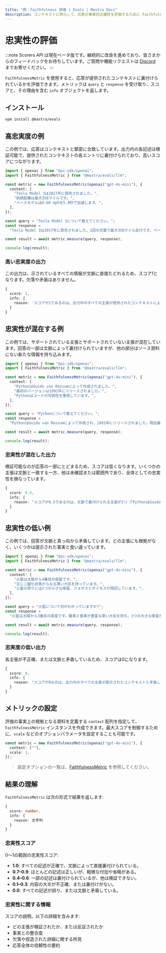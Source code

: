 ```yaml
---
title: "例：Faithfulness 評価 | Evals | Mastra Docs"
description: コンテキストに照らして、応答の事実的正確性を評価するために Faithfulness 指標を用いる例。
---
```


# 忠実性の評価

:::note
Scorers API は現在ベータ版です。継続的に改良を進めており、皆さまからのフィードバックをお待ちしています。ご質問や機能リクエストは [Discord](https://discord.gg/mastra) までお寄せください。
:::

`FaithfulnessMetric` を使用すると、応答が提供されたコンテキストに裏付けられているかを評価できます。メトリックは `query` と `response` を受け取り、スコアと、その理由を含む `info` オブジェクトを返します。

## インストール

```bash copy
npm install @mastra/evals
```


## 高忠実度の例

この例では、応答はコンテキストと緊密に合致しています。出力内の各記述は検証可能で、提供されたコンテキストの各エントリに裏付けられており、高いスコアにつながります。

```typescript title="src/example-high-faithfulness.ts" showLineNumbers copy
import { openai } from "@ai-sdk/openai";
import { FaithfulnessMetric } from "@mastra/evals/llm";

const metric = new FaithfulnessMetric(openai("gpt-4o-mini"), {
  context: [
    "Tesla Model 3は2017年に発売されました。",
    "航続距離は最大358マイルです。",
    "ベースモデルは0-60 mphを5.8秒で加速します。",
  ],
});

const query = "Tesla Model 3について教えてください。";
const response =
  "Tesla Model 3は2017年に発売されました。1回の充電で最大358マイル走行でき、ベースバージョンは0から60 mphまで5.8秒で加速します。";

const result = await metric.measure(query, response);

console.log(result);
```


### 高い忠実度の出力

この出力は、示されているすべての情報が文脈に直接たどれるため、スコア1となります。欠落や矛盾はありません。

```typescript
{
  score: 1,
  info: {
    reason: 'スコアが1であるのは、出力中のすべての主張が提供されたコンテキストによって裏付けられているためです。'
  }
}
```


## 忠実性が混在する例

この例では、サポートされている主張とサポートされていない主張が混在しています。回答の一部は文脈によって裏付けられていますが、他の部分はソース資料にない新たな情報を持ち込みます。

```typescript title="src/example-mixed-faithfulness.ts" showLineNumbers copy
import { openai } from "@ai-sdk/openai";
import { FaithfulnessMetric } from "@mastra/evals/llm";

const metric = new FaithfulnessMetric(openai("gpt-4o-mini"), {
  context: [
    "PythonはGuido van Rossumによって作成されました。",
    "最初のバージョンは1991年にリリースされました。",
    "Pythonはコードの可読性を重視しています。",
  ],
});

const query = "Pythonについて教えてください。";
const response =
  "PythonはGuido van Rossumによって作成され、1991年にリリースされました。現在最も人気のあるプログラミング言語であり、世界中の数百万人の開発者に使用されています。";

const result = await metric.measure(query, response);

console.log(result);
```


### 忠実性が混在した出力

検証可能なのが応答の一部にとどまるため、スコアは低くなります。いくつかの主張は文脈と一致する一方、他は未確認または範囲外であり、全体としての忠実性を損なっています。

```typescript
{
  score: 0.5,
  info: {
    reason: "スコアが0.5であるのは、文脈で裏付けられる主張が2つ（「PythonはGuido van Rossumによって作られた」「Pythonは1991年にリリースされた」）ある一方で、Pythonの人気や利用状況に関する残りの2つの主張は文脈に記載がなく検証できないためです。"
  }
}
```


## 忠実性の低い例

この例では、回答が文脈と真っ向から矛盾しています。どの主張にも根拠がなく、いくつかは提示された事実と食い違っています。

```typescript title="src/example-low-faithfulness.ts" showLineNumbers copy
import { openai } from "@ai-sdk/openai";
import { FaithfulnessMetric } from "@mastra/evals/llm";

const metric = new FaithfulnessMetric(openai("gpt-4o-mini"), {
  context: [
    "火星は太陽から4番目の惑星です。",
    "主に二酸化炭素からなる薄い大気を持っています。",
    "火星の周りには2つの小さな衛星、フォボスとダイモスが周回しています。",
  ],
});

const query = "火星について何がわかっていますか?";
const response =
  "火星は太陽から3番目の惑星です。酸素と窒素が豊富な厚い大気を持ち、3つの大きな衛星が周回しています。";

const result = await metric.measure(query, response);

console.log(result);
```


### 忠実度の低い出力

各主張が不正確、または文脈と矛盾しているため、スコアは0になります。

```typescript
{
  score: 0,
  info: {
    reason: "スコアが0なのは、出力内のすべての主張が提示されたコンテキストと矛盾しているためです。出力は火星が太陽から3番目の惑星だと述べていますが、コンテキストでは明確に4番目だとしています。さらに、火星には酸素と窒素に富む厚い大気があると主張していますが、これは主に二酸化炭素で構成された薄い大気だというコンテキストの記述と矛盾します。最後に、出力は火星が3つの大きな衛星に周回されていると述べていますが、コンテキストはフォボスとダイモスという2つの小さな衛星しかないと明記しています。以上より、裏付けられる主張はなく、スコアは0となります。"
  }
}
```


## メトリックの設定

評価の事実上の根拠となる資料を定義する `context` 配列を指定して、`FaithfulnessMetric` インスタンスを作成できます。最大スコアを制御するために、`scale` などのオプションパラメータを設定することも可能です。

```typescript showLineNumbers copy
const metric = new FaithfulnessMetric(openai("gpt-4o-mini"), {
  context: [""],
  scale: 1,
});
```

> 設定オプションの一覧は、[FaithfulnessMetric](/reference/evals/faithfulness) を参照してください。


## 結果の理解

`FaithfulnessMetric` は次の形式で結果を返します:

```typescript
{
  score: number,
  info: {
    reason: 文字列
  }
}
```


### 忠実性スコア

0～1の範囲の忠実性スコア:

- **1.0**: すべての記述が正確で、文脈によって直接裏付けられている。
- **0.7–0.9**: ほとんどの記述は正しいが、軽微な付加や省略がある。
- **0.4–0.6**: 一部の記述は裏付けられているが、他は検証できない。
- **0.1–0.3**: 内容の大半が不正確、または裏付けがない。
- **0.0**: すべての記述が誤り、または文脈と矛盾している。

### 忠実性に関する情報

スコアの説明。以下の詳細を含みます:

- どの主張が検証されたか、または反証されたか
- 事実との整合度
- 欠落や捏造された詳細に関する所見
- 応答全体の信頼性の要約

<GithubLink
  outdated={true}
  marginTop="mt-16"
  link="https://github.com/mastra-ai/mastra/blob/main/examples/basics/evals/faithfulness"
/>